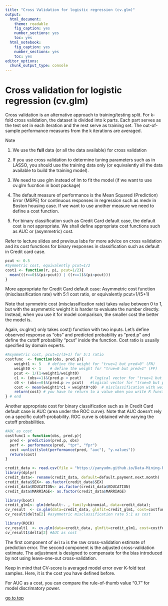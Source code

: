 ```yaml
---
title: "Cross Validation for logistic regression (cv.glm)"
output: 
  html_document: 
    theme: readable
    fig_caption: yes
    number_sections: yes
    toc: yes
  html_notebook: 
    fig_caption: yes
    number_sections: yes
    toc: yes
editor_options: 
  chunk_output_type: console
---
```


# Cross validation for logistic regression (cv.glm)

Cross validation is an alternative approach to training/testing split. For k-fold cross validation, the dataset is divided into k parts. Each part serves as the test set in each iteration and the rest serve as training set. The out-of-sample performance measures from the k iterations are averaged.

Note

1. We use the **full** data (or all the data available) for cross validation

2. If you use cross validation to determine tuning parameters such as in LASSO, you should use the training data only (or equivalently all the data available to build the training model).

3. We need to use glm instead of lm to fit the model (if we want to use cv.glm fucntion in boot package)

4. The default measure of performance is the Mean Squared (Prediction) Error (MSPE) for continuous responses in regression such as medv in Boston housing case. If we want to use another measure we need to define a cost function.

5. For binary classification such as Credit Card default case, the default cost is not appropriate. We shall define appropriate cost functions such as AUC or (asymmetric) cost.

Refer to lecture slides and previous labs for more advice on cross validation and its cost functions for binary responses in classification such as default in Credit card case.

```r
pcut <- 0.5
#Symmetric cost, equivalently pcut=1/2
cost1 <- function(r, pi, pcut=1/2){
  mean(((r==0)&(pi>pcut)) | ((r==1)&(pi<pcut)))
}
```
More appropriate for Credit Card default case: Asymmetric cost function (misclassification rate) with 5:1 cost ratio, or equivalently pcut=1/(5+1)

Note that symmetric cost (misclassification rate) takes value between 0 to 1, but with the asymmetric weight it is harder to evaluate the number directly. Instead, when you use it for model comparison, the smaller cost the better the model is.

Again, cv.glm() only takes cost() function with two inputs. Let's define observed response as "obs" and predicted probability as "pred.p" and define the cutoff probability "pcut" inside the function. Cost ratio is usually specified by domain experts. 

```r
#Asymmetric cost, pcut=1/(5+1) for 5:1 ratio
costfunc  <- function(obs, pred.p){
    weight1 <- 5   # define the weight for "true=1 but pred=0" (FN)
    weight0 <- 1    # define the weight for "true=0 but pred=1" (FP)
    pcut <- 1/(1+weight1/weight0)
    c1 <- (obs==1)&(pred.p < pcut)    # logical vector for "true=1 but pred=0" (FN)
    c0 <- (obs==0)&(pred.p >= pcut)   #logical vector for "true=0 but pred=1" (FP)
    cost <- mean(weight1*c1 + weight0*c0)  # misclassification with weight
    return(cost) # you have to return to a value when you write R functions
} # end 
```
Another appropriate cost for binary classification such as in Credit Card default case is AUC (area under the ROC curve). Note that AUC doesn't rely on a specific cutoff-probability. ROC curve is obtained while varying the cutoff probabilities.

```r
#AUC as cost
costfunc1 = function(obs, pred.p){
  pred <- prediction(pred.p, obs)
  perf <- performance(pred, "tpr", "fpr")
  cost =unlist(slot(performance(pred, "auc"), "y.values"))
  return(cost)
} 
```


```r
credit_data <- read.csv(file = "https://yanyudm.github.io/Data-Mining-R/lecture/data/credit_default.csv", header=T)
library(dplyr)
credit_data<- rename(credit_data, default=default.payment.next.month)
credit_data$SEX<- as.factor(credit_data$SEX)
credit_data$EDUCATION<- as.factor(credit_data$EDUCATION)
credit_data$MARRIAGE<- as.factor(credit_data$MARRIAGE)

library(boot)
credit_glm1<- glm(default~. , family=binomial, data=credit_data);  
cv_result  <- cv.glm(data=credit_data, glmfit=credit_glm1, cost=costfunc, K=10) 
cv_result$delta[2] #asymmetric misclassification rate 5:1 as cost 

library(ROCR)
cv_result1  <- cv.glm(data=credit_data, glmfit=credit_glm1, cost=costfunc1, K=10) 
cv_result1$delta[2] #AUC as cost
```

The first component of `delta` is the raw cross-validation estimate of prediction error. The second component is the adjusted cross-validation estimate. The adjustment is designed to compensate for the bias introduced by not using leave-one-out cross-validation.

Keep in mind that CV-score is averaged model error over K-fold test samples. Here, it is the cost you have defined before.

For AUC as a cost, you can compare the rule-of-thumb value "0.7" for model discrimatory power.

[go to top](#header)
